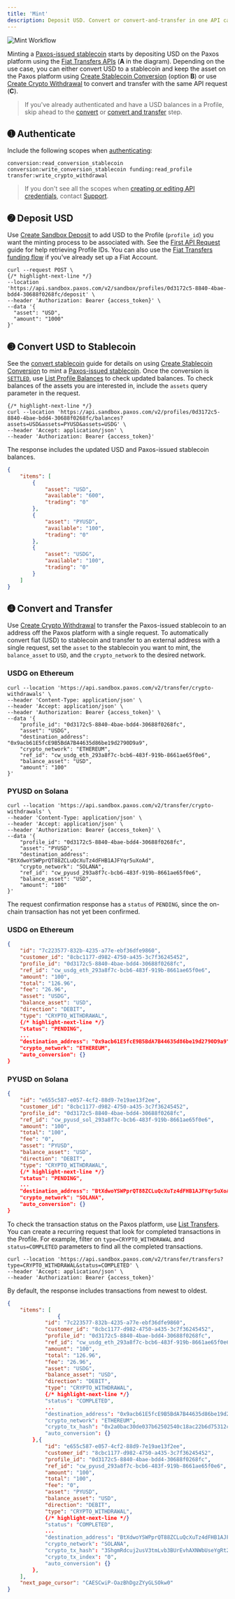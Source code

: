 ```yaml
---
title: 'Mint'
description: Deposit USD. Convert or convert-and-transfer in one API call.
---
```

![Mint Workflow](/images/mint.png)

[stablecoins]: blockchains.mdx#stablecoins
[CreateFiatDepositInstructions]: /api-reference/fiat-transfers/create-fiat-deposit-instructions
[fiat-transfers]: /api-reference/fiat-transfers
[conversion]: /api-reference/stablecoin-conversion/create-stablecoin-conversion
[withdrawal]: /api-reference/crypto-withdrawals/create-crypto-withdrawal
[token]: developer/authenticate.mdx
[create-sandbox-deposit]: /api-reference/sandbox-deposits/create-sandbox-deposit
[First API Request]: developer/request.mdx
[convert stablecoin]: developer/convert.mdx
[List Profile Balances]: /api-reference/profiles/list-profile-balances
[`SETTLED`]: developer/convert.mdx#stablecoin-conversion-statuses
[list-transfers]: /api-reference/transfers/list-transfers

Minting a [Paxos-issued stablecoin][stablecoins] starts by depositing USD on the Paxos platform using the [Fiat Transfers APIs][fiat-transfers] (**A** in the diagram).
Depending on the use case, you can either convert USD to a stablecoin and keep the asset on the Paxos platform using [Create Stablecoin Conversion][conversion] (option **B**) or use [Create Crypto Withdrawal][withdrawal] to convert and transfer with the same API request (**C**).
> If you've already authenticated and have a USD balances in a Profile, skip ahead to the [convert](#mint-hold) or [convert and transfer](#mint-transfer) step.

## ➊ Authenticate

Include the following scopes when [authenticating][token]:

```shell
conversion:read_conversion_stablecoin conversion:write_conversion_stablecoin funding:read_profile transfer:write_crypto_withdrawal
```

> If you don't see all the scopes when [creating or editing API credentials](/developer/credentials), contact [Support](https://support.paxos.com).

## ➋ Deposit USD

Use [Create Sandbox Deposit][create-sandbox-deposit] to add USD to the Profile (`profile_id`) you want the minting process to be associated with.
See the [First API Request] guide for help retrieving Profile IDs.
You can also use the [Fiat Transfers funding flow][fiat-transfers] if you've already set up a Fiat Account.

```shell
curl --request POST \
{/* highlight-next-line */}
--location 'https://api.sandbox.paxos.com/v2/sandbox/profiles/0d3172c5-8840-4bae-bdd4-30688f0268fc/deposit' \
--header 'Authorization: Bearer {access_token}' \
--data '{
  "asset": "USD",
  "amount": "1000"
}'
```

## ➌ Convert USD to Stablecoin

See the [convert stablecoin] guide for details on using [Create Stablecoin Conversion][conversion] to mint a [Paxos-issued stablecoin][stablecoins].
Once the conversion is [`SETTLED`], use [List Profile Balances] to check updated balances.
To check balances of the assets you are interested in, include the `assets` query parameter in the request.

```shell
{/* highlight-next-line */}
curl --location 'https://api.sandbox.paxos.com/v2/profiles/0d3172c5-8840-4bae-bdd4-30688f0268fc/balances?assets=USD&assets=PYUSD&assets=USDG' \
--header 'Accept: application/json' \
--header 'Authorization: Bearer {access_token}'
```

The response includes the updated USD and Paxos-issued stablecoin balances.
```json
{
    "items": [
        {
            "asset": "USD",
            "available": "600",
            "trading": "0"
        },
        {
            "asset": "PYUSD",
            "available": "100",
            "trading": "0"
        },
        {
            "asset": "USDG",
            "available": "100",
            "trading": "0"
        }
    ]
}
```

## ➍ Convert and Transfer

Use [Create Crypto Withdrawal][withdrawal] to transfer the Paxos-issued stablecoin to an address off the Paxos platform with a single request.
To automatically convert fiat (USD) to stablecoin and transfer to an external address with a single request, set the `asset` to the stablecoin you want to mint, the `balance_asset` to `USD`, and the `crypto_network` to the desired network.
### USDG on Ethereum

```shell
curl --location 'https://api.sandbox.paxos.com/v2/transfer/crypto-withdrawals' \
--header 'Content-Type: application/json' \
--header 'Accept: application/json' \
--header 'Authorization: Bearer {access_token}' \
--data '{
    "profile_id": "0d3172c5-8840-4bae-bdd4-30688f0268fc",
    "asset": "USDG",
    "destination_address": "0x9acb61E5fcE9B5BdA7B44635d86be19d2790D9a9",
    "crypto_network": "ETHEREUM",
    "ref_id": "cw_usdg_eth_293a8f7c-bcb6-483f-919b-8661ae65f0e6",
    "balance_asset": "USD",
    "amount": "100"
}'
```
### PYUSD on Solana

```shell
curl --location 'https://api.sandbox.paxos.com/v2/transfer/crypto-withdrawals' \
--header 'Content-Type: application/json' \
--header 'Accept: application/json' \
--header 'Authorization: Bearer {access_token}' \
--data '{
    "profile_id": "0d3172c5-8840-4bae-bdd4-30688f0268fc",
    "asset": "PYUSD",
    "destination_address": "BtXdwoYSWPprQT88ZCLuQcXuTz4dFHB1AJFYqr5uXoAd",
    "crypto_network": "SOLANA",
    "ref_id": "cw_pyusd_293a8f7c-bcb6-483f-919b-8661ae65f0e6",
    "balance_asset": "USD",
    "amount": "100"
}'
```
The request confirmation response has a `status` of `PENDING`, since the on-chain transaction has not yet been confirmed.

### USDG on Ethereum

```json
{
    "id": "7c223577-832b-4235-a77e-ebf36dfe9860",
    "customer_id": "8cbc1177-d982-4750-a435-3c7f36245452",
    "profile_id": "0d3172c5-8840-4bae-bdd4-30688f0268fc",
    "ref_id": "cw_usdg_eth_293a8f7c-bcb6-483f-919b-8661ae65f0e6",
    "amount": "100",
    "total": "126.96",
    "fee": "26.96",
    "asset": "USDG",
    "balance_asset": "USD",
    "direction": "DEBIT",
    "type": "CRYPTO_WITHDRAWAL",
    {/* highlight-next-line */}
    "status": "PENDING",
    ...
    "destination_address": "0x9acb61E5fcE9B5BdA7B44635d86be19d2790D9a9",
    "crypto_network": "ETHEREUM",
    "auto_conversion": {}
}
```
### PYUSD on Solana

```json
{
    "id": "e655c587-e057-4cf2-88d9-7e19ae13f2ee",
    "customer_id": "8cbc1177-d982-4750-a435-3c7f36245452",
    "profile_id": "0d3172c5-8840-4bae-bdd4-30688f0268fc",
    "ref_id": "cw_pyusd_sol_293a8f7c-bcb6-483f-919b-8661ae65f0e6",
    "amount": "100",
    "total": "100",
    "fee": "0",
    "asset": "PYUSD",
    "balance_asset": "USD",
    "direction": "DEBIT",
    "type": "CRYPTO_WITHDRAWAL",
    {/* highlight-next-line */}
    "status": "PENDING",
    ...
    "destination_address": "BtXdwoYSWPprQT88ZCLuQcXuTz4dFHB1AJFYqr5uXoAd",
    "crypto_network": "SOLANA",
    "auto_conversion": {}
}
```
To check the transaction status on the Paxos platform, use [List Transfers][list-transfers].
You can create a recurring request that look for completed transactions in the Profile.
For example, filter on `type=CRYPTO_WITHDRAWAL` and `status=COMPLETED` parameters to find all the completed transactions.
```shell
curl --location 'https://api.sandbox.paxos.com/v2/transfer/transfers?type=CRYPTO_WITHDRAWAL&status=COMPLETED' \
--header 'Accept: application/json' \
--header 'Authorization: Bearer {access_token}'
```

By default, the response includes transactions from newest to oldest. 

```json
{
    "items": [
                {
            "id": "7c223577-832b-4235-a77e-ebf36dfe9860",
            "customer_id": "8cbc1177-d982-4750-a435-3c7f36245452",
            "profile_id": "0d3172c5-8840-4bae-bdd4-30688f0268fc",
            "ref_id": "cw_usdg_eth_293a8f7c-bcb6-483f-919b-8661ae65f0e6",
            "amount": "100",
            "total": "126.96",
            "fee": "26.96",
            "asset": "USDG",
            "balance_asset": "USD",
            "direction": "DEBIT",
            "type": "CRYPTO_WITHDRAWAL",
            {/* highlight-next-line */}
            "status": "COMPLETED",
            ...
            "destination_address": "0x9acb61E5fcE9B5BdA7B44635d86be19d2790D9a9",
            "crypto_network": "ETHEREUM",
            "crypto_tx_hash": "0x2a0bac30de037b62502540c18ac22b6d75312cd1508c1df3eb6e38f8b7503f1a",
            "auto_conversion": {}
        },{
            "id": "e655c587-e057-4cf2-88d9-7e19ae13f2ee",
            "customer_id": "8cbc1177-d982-4750-a435-3c7f36245452",
            "profile_id": "0d3172c5-8840-4bae-bdd4-30688f0268fc",
            "ref_id": "cw_pyusd_293a8f7c-bcb6-483f-919b-8661ae65f0e6",
            "amount": "100",
            "total": "100",
            "fee": "0",
            "asset": "PYUSD",
            "balance_asset": "USD",
            "direction": "DEBIT",
            "type": "CRYPTO_WITHDRAWAL",
            {/* highlight-next-line */}
            "status": "COMPLETED",
            ...
            "destination_address": "BtXdwoYSWPprQT88ZCLuQcXuTz4dFHB1AJFYqr5uXoAd",
            "crypto_network": "SOLANA",
            "crypto_tx_hash": "3ShgmRdcuj2usV3tmLvb3BUrEvhAXNWbUseYgRt24Muyv1tiPkohn8ZQAAdS5KeYNLKR6PhmwUta6CW2ZCAuxHt5",
            "crypto_tx_index": "0",
            "auto_conversion": {}
        },
    ],
    "next_page_cursor": "CAESCwiP-OazBhDgzZYyGLSOkw0"
}
```
